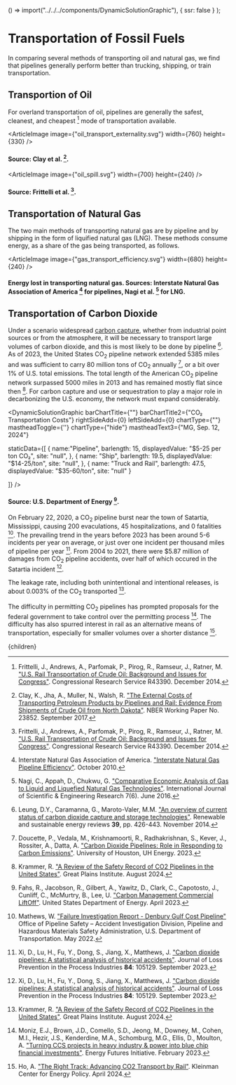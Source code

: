 


  () => import("../../../components/DynamicSolutionGraphic"),
  { ssr: false }
);

# Transportation of Fossil Fuels

In comparing several methods of transporting oil and natural gas, we find that pipelines generally perform better than trucking, shipping, or train transportation.

## Transportion of Oil
For overland transportation of oil, pipelines are generally the safest, cleanest, and cheapest [^2] mode of transportation available.

<ArticleImage image={"oil_transport_externality.svg"} width={760} height={330} />
#### Source: Clay et al. [^1].

<ArticleImage image={"oil_spill.svg"} width={700} height={240} />
#### Source: Frittelli et al. [^2].

## Transportation of Natural Gas
The two main methods of transporting natural gas are by pipeline and by shipping in the form of liquified natural gas (LNG). These methods consume energy, as a share of the gas being transported, as follows.

<ArticleImage image={"gas_transport_efficiency.svg"} width={680} height={240} />
#### Energy lost in transporting natural gas. Sources: Interstate Natural Gas Association of America [^3] for pipelines, Nagi et al. [^4] for LNG.

## Transportation of Carbon Dioxide

Under a scenario widespread [carbon capture](/energy/industry/ccs), whether from industrial point sources or from the atmosphere, it will be necessary to transport large volumes of carbon dioxide, and this is most likely to be done by pipeline [^5]. As of 2023, the United States CO<sub>2</sub> pipeline network extended 5385 miles and was sufficient to carry 80 million tons of CO<sub>2</sub> annually [^7], or a bit over 1% of U.S. total emissions. The total length of the American CO<sub>2</sub> pipeline network surpassed 5000 miles in 2013 and has remained mostly flat since then [^10]. For carbon capture and use or sequestration to play a major role in decarbonizing the U.S. economy, the network must expand considerably.

<DynamicSolutionGraphic
  barChartTitle={""}
  barChartTitle2={"CO₂ Transportation Costs"}
  rightSideAdd={0}
  leftSideAdd={0}
  chartType={""}
  mastheadToggle={''}
  chartType={"hide"}
  mastheadText3={"MG, Sep. 12, 2024"}
  
  
  staticData={[
    	{
	  name:"Pipeline",
      barlength: 15,
      displayedValue: "$5-25 per ton CO₂",
      site: "null",
	},
    {
      name: "Ship",
      barlength: 19.5,
      displayedValue: "$14-25/ton",
      site: "null",
    },
	{
	  name: "Truck and Rail",
	  barlength: 47.5,
	  displayedValue: "$35-60/ton",
	  site: "null"
	}
        
  ]}
/>
#### Source: U.S. Department of Energy [^6].

On February 22, 2020, a CO<sub>2</sub> pipeline burst near the town of Satartia, Mississippi, causing 200 evaculations, 45 hospitalizations, and 0 fatalities [^8]. The prevailing trend in the years before 2023 has been around 5-6 incidents per year on average, or just over one incident per thousand miles of pipeline per year [^9]. From 2004 to 2021, there were $5.87 million of damages from CO<sub>2</sub> pipeline accidents, over half of which occured in the Satartia incident [^9].

The leakage rate, including both unintentional and intentional releases, is about 0.003% of the CO<sub>2</sub> transported [^10].

The difficulty in permitting CO<sub>2</sub> pipelines has prompted proposals for the federal government to take control over the permitting process [^11]. The difficulty has also spurred interest in rail as an alternative means of transportation, especially for smaller volumes over a shorter distance [^12].





[^1]: Clay, K., Jha, A., Muller, N., Walsh, R. ["The External Costs of Transporting Petroleum Products by Pipelines and Rail: Evidence From Shipments of Crude Oil from North Dakota"](https://www.nber.org/papers/w23852). NBER Working Paper No. 23852. September 2017.

[^2]: Frittelli, J., Andrews, A., Parfomak, P., Pirog, R., Ramseur, J., Ratner, M. ["U.S. Rail Transportation of Crude Oil: Background and Issues for Congress"](https://digital.library.unt.edu/ark:/67531/metadc276861/). Congressional Research Service R43390. December 2014.

[^3]: Interstate Natural Gas Association of America. ["Interstate Natural Gas Pipeline Efficiency"](https://www.ingaa.org/file.aspx?id=10929). October 2010.

[^4]: Nagi, C., Appah, D., Chukwu, G. ["Comparative Economic Analysis of Gas to Liquid and Liquefied Natural Gas Technologies"](https://www.ijser.org/researchpaper/Comparative-Economic-Analysis-of-Gas-to-Liquid-and-Liquefied-Natural-Gas-Technologies.pdf). International Journal of Scientific & Engineering Research 7(6). June 2016.

[^5]: Leung, D.Y., Caramanna, G., Maroto-Valer, M.M. ["An overview of current status of carbon dioxide capture and storage technologies"](https://www.sciencedirect.com/science/article/pii/S1364032114005450). Renewable and sustainable energy reviews **39**, pp. 426-443. November 2014.

[^6]: Fahs, R., Jacobson, R., Gilbert, A., Yawitz, D., Clark, C., Capotosto, J., Cunliff, C., McMurtry, B., Lee, U. ["Carbon Management Commercial LiftOff"](https://liftoff.energy.gov/carbon-management/). United States Department of Energy. April 2023.

[^7]: Doucette, P., Vedala, M., Krishnamoorti, R., Radhakrishnan, S., Kever, J., Rossiter, A., Datta, A. ["Carbon Dioxide Pipelines: Role in Responding to Carbon Emissions"](https://uh.edu/uh-energy-innovation/uh-energy/energy-research/white-papers/white-paper-files/co2-pipelines-respond-emissions-white-paper-updated.pdf). University of Houston, UH Energy. 2023.

[^8]: Mathews, W. ["Failure Investigation Report - Denbury Gulf Cost Pipeline"](https://www.phmsa.dot.gov/sites/phmsa.dot.gov/files/2022-05/Failure%20Investigation%20Report%20-%20Denbury%20Gulf%20Coast%20Pipeline.pdf) Office of Pipeline Safety – Accident Investigation Division, Pipeline and Hazardous Materials Safety Administration, U.S. Department of Transportation. May 2022.

[^9]: Xi, D., Lu, H., Fu, Y., Dong, S., Jiang, X., Matthews, J. ["Carbon dioxide pipelines: A statistical analysis of historical accidents"](https://www.sciencedirect.com/science/article/abs/pii/S0950423023001596). Journal of Loss Prevention in the Process Industries **84**: 105129. September 2023.

[^10]: Krammer, R. ["A Review of the Safety Record of CO2 Pipelines in the United States"](https://www.ourenergypolicy.org/resources/a-review-of-the-safety-record-of-co2-pipelines-in-the-united-states/). Great Plains Institute. August 2024.

[^11]: Moniz, E.J., Brown, J.D., Comello, S.D., Jeong, M., Downey, M., Cohen, M.I., Hezir, J.S., Kenderdine, M.A., Schomburg, M.G., Ellis, D., Moulton, A. ["Turning CCS projects in heavy industry & power into blue chip financial investments"](https://energyfuturesinitiative.org/wp-content/uploads/sites/2/2023/02/20230212-CCS-Final_Full-copy.pdf). Energy Futures Initiative. February 2023.

[^12]: Ho, A. ["The Right Track: Advancing CO2 Transport by Rail"](https://kleinmanenergy.upenn.edu/news-insights/the-right-track-advancing-co2-transport-by-rail/). Kleinman Center for Energy Policy. April 2024.

  <Article 
    focusAreaUrl={focusAreaUrl} 
    hierarchy={hierarchy} 
    site={site}
  >
    {children}
  </Article>